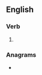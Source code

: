 ==English==

===Verb===
{{head|en|verb form}}

# {{en-past of|wrest}}

===Anagrams===
* {{anagrams|en|dewrets|drewest|strewed}}